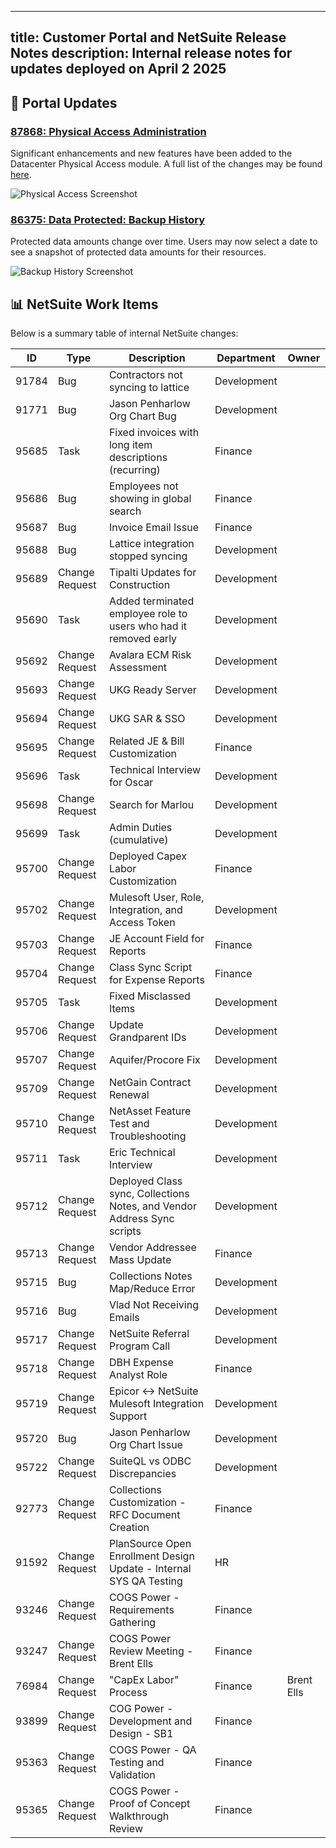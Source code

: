 
---
title: Customer Portal and NetSuite Release Notes
description: Internal release notes for updates deployed on April 2 2025
---

## 🧭 Portal Updates

### [**87868**: Physical Access Administration](https://tfs.databank.com/tfs/EdgeDevCollection/DataBank/_workitems/edit/87868)
Significant enhancements and new features have been added to the Datacenter Physical Access module. A full list of the changes may be found [here](https://kb-ext.databank.com/en_US/physical-access-administration).

![Physical Access Screenshot](https://static.helpjuice.com/helpjuice_production/uploads/upload/image/23184/direct/1743513421688/image.png)

### [**86375**: Data Protected: Backup History](https://tfs.databank.com/tfs/EdgeDevCollection/DataBank/_workitems/edit/86375)
Protected data amounts change over time. Users may now select a date to see a snapshot of protected data amounts for their resources.

![Backup History Screenshot](https://static.helpjuice.com/helpjuice_production/uploads/upload/image/23184/direct/1743514102749/image.png)

## 📊 NetSuite Work Items

Below is a summary table of internal NetSuite changes:

| ID | Type | Description | Department | Owner |
|---|---|---|---|---|
| 91784 | Bug | Contractors not syncing to lattice | Development |  |
| 91771 | Bug | Jason Penharlow Org Chart Bug | Development |  |
| 95685 | Task | Fixed invoices with long item descriptions (recurring) | Finance |  |
| 95686 | Bug | Employees not showing in global search | Finance |  |
| 95687 | Bug | Invoice Email Issue | Finance |  |
| 95688 | Bug | Lattice integration stopped syncing | Development |  |
| 95689 | Change Request | Tipalti Updates for Construction | Development |  |
| 95690 | Task | Added terminated employee role to users who had it removed early | Development |  |
| 95692 | Change Request | Avalara ECM Risk Assessment | Development |  |
| 95693 | Change Request | UKG Ready Server | Development |  |
| 95694 | Change Request | UKG SAR & SSO | Development |  |
| 95695 | Change Request | Related JE & Bill Customization | Finance |  |
| 95696 | Task | Technical Interview for Oscar | Development |  |
| 95698 | Change Request | Search for Marlou | Development |  |
| 95699 | Task | Admin Duties (cumulative) | Development |  |
| 95700 | Change Request | Deployed Capex Labor Customization | Finance |  |
| 95702 | Change Request | Mulesoft User, Role, Integration, and Access Token | Development |  |
| 95703 | Change Request | JE Account Field for Reports | Finance |  |
| 95704 | Change Request | Class Sync Script for Expense Reports | Finance |  |
| 95705 | Task | Fixed Misclassed Items | Development |  |
| 95706 | Change Request | Update Grandparent IDs | Development |  |
| 95707 | Change Request | Aquifer/Procore Fix | Development |  |
| 95709 | Change Request | NetGain Contract Renewal | Development |  |
| 95710 | Change Request | NetAsset Feature Test and Troubleshooting | Development |  |
| 95711 | Task | Eric Technical Interview | Development |  |
| 95712 | Change Request | Deployed Class sync, Collections Notes, and Vendor Address Sync scripts | Development |  |
| 95713 | Change Request | Vendor Addressee Mass Update | Finance |  |
| 95715 | Bug | Collections Notes Map/Reduce Error | Development |  |
| 95716 | Bug | Vlad Not Receiving Emails | Development |  |
| 95717 | Change Request | NetSuite Referral Program Call | Development |  |
| 95718 | Change Request | DBH Expense Analyst Role | Finance |  |
| 95719 | Change Request | Epicor <-> NetSuite Mulesoft Integration Support | Development |  |
| 95720 | Bug | Jason Penharlow Org Chart Issue | Development |  |
| 95722 | Change Request | SuiteQL vs ODBC Discrepancies | Development |  |
| 92773 | Change Request | Collections Customization - RFC Document Creation | Finance |  |
| 91592 | Change Request | PlanSource Open Enrollment Design Update - Internal SYS QA Testing | HR |  |
| 93246 | Change Request | COGS Power - Requirements Gathering | Finance |  |
| 93247 | Change Request | COGS Power Review Meeting - Brent Ells | Finance |  |
| 76984 | Change Request | "CapEx Labor" Process | Finance | Brent Ells |
| 93899 | Change Request | COG Power - Development and Design - SB1 | Finance |  |
| 95363 | Change Request | COGS Power - QA Testing and Validation | Finance |  |
| 95365 | Change Request | COGS Power - Proof of Concept Walkthrough Review | Finance |  |